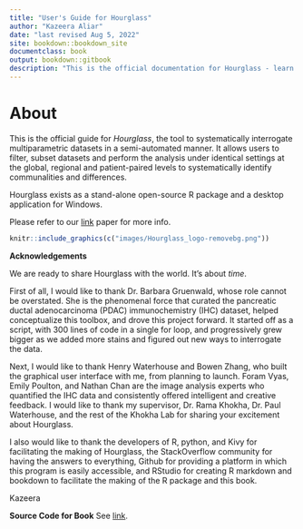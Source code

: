 ```yaml
--- 
title: "User's Guide for Hourglass"
author: "Kazeera Aliar"
date: "last revised Aug 5, 2022"
site: bookdown::bookdown_site
documentclass: book
output: bookdown::gitbook
description: "This is the official documentation for Hourglass - learn how to install and utilize the tool."
---
```


# About

This is the official guide for _Hourglass_, the tool to systematically interrogate multiparametric datasets in a semi-automated manner. It allows users to filter, subset  datasets and perform the analysis under identical settings at the global, regional and patient-paired levels to systematically identify communalities and differences. 

Hourglass exists as a stand-alone open-source R package and a desktop application for Windows. 
  
Please refer to our [link]() paper for more info.  

```r
knitr::include_graphics(c("images/Hourglass_logo-removebg.png"))
```

**Acknowledgements**

We are ready to share Hourglass with the world. It's about _time_.

First of all, I would like to thank Dr. Barbara Gruenwald, whose role cannot be overstated. She is the phenomenal force that curated the pancreatic ductal adenocarcinoma (PDAC) immunochemistry (IHC) dataset, helped conceptualize this toolbox, and drove this project forward. It started off as a script, with 300 lines of code in a single for loop, and progressively grew bigger as we added more stains and figured out new ways to interrogate the data. 

Next, I would like to thank Henry Waterhouse and Bowen Zhang, who built the graphical user interface with me, from planning to launch. Foram Vyas, Emily Poulton, and Nathan Chan are the image analysis experts who quantified the IHC data and consistently offered intelligent and creative feedback. I would like to thank my supervisor, Dr. Rama Khokha, Dr. Paul Waterhouse, and the rest of the Khokha Lab for sharing your excitement about Hourglass.

I also would like to thank the developers of R, python, and Kivy for facilitating the making of Hourglass, the StackOverflow community for having the answers to everything, Github for providing a platform in which this program is easily accessible, and RStudio for creating R markdown and bookdown to facilitate the making of the R package and this book. 

Kazeera


**Source Code for Book**
See [link](https://github.com/kazeera/Hourglass-book).

